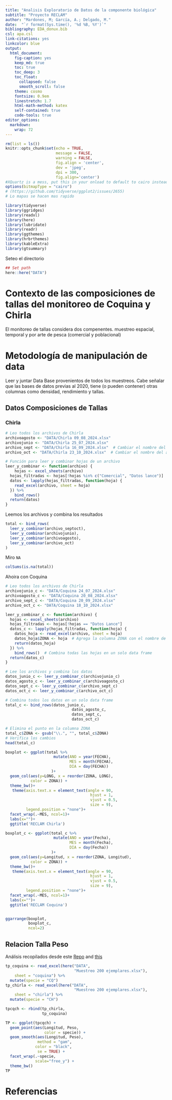 ```yaml
---
title: "Analisis Exploratorio de Datos de la componente biológica"
subtitle: "Proyecto RECLAM"
author: "Mardones, M; García, A.; Delgado, M."
date:  "`r format(Sys.time(), '%d %B, %Y')`"
bibliography: EDA_donux.bib
csl: apa.csl
link-citations: yes
linkcolor: blue
output: 
  html_document:
    fig-caption: yes
    keep_md: true
    toc: true
    toc_deep: 3
    toc_float:
      collapsed: false
      smooth_scroll: false
    theme: cosmo
    fontsize: 0.9em
    linestretch: 1.7
    html-math-method: katex
    self-contained: true
    code-tools: true
editor_options: 
  markdown: 
    wrap: 72
---
```


```r
rm(list = ls())
knitr::opts_chunk$set(echo = TRUE,
                      message = FALSE,
                      warning = FALSE,
                      fig.align = 'center',
                      dev = 'jpeg',
                      dpi = 300, 
                      fig.align='center')
#XQuartz is a mess, put this in your onload to default to cairo instead
options(bitmapType = "cairo") 
# (https://github.com/tidyverse/ggplot2/issues/2655)
# Lo mapas se hacen mas rapido
```

```r
library(tidyverse)
library(ggridges)
library(readxl)
library(here)
library(lubridate)
library(readr)
library(ggthemes)
library(hrbrthemes)
library(kableExtra)
library(gtsummary)
```
Seteo el directorio

```r
## Set path
here::here("DATA")
```

# Contexto de las composiciones de tallas del monitoreo de Coquina y Chirla 

El monitoreo de tallas considera dos compenentes. muestreo espacial, temporal y por arte de pesca (comercial y poblacional)

# Metodología de manipulación de data

Leer y juntar Data Base  provenientos de todos los muestreos. Cabe señalar que las bases de datos previas al 2020, tiene (o pueden contener) otras columnas como densidad, rendimiento y tallas. 


## Datos Composiciones de Tallas

### Chirla

```r
# Leo todos los archivos de Chirla
archivoagosto <- "DATA/Chirla 09_08_2024.xlsx"
archivojunio <- "DATA/Chirla 25_07_2024.xlsx"
archivo_sept <- "DATA/Chirla 16_09_2024.xlsx"  # Cambiar el nombre del archivo para septiembre
archivo_oct <- "DATA/Chirla 23_10_2024.xlsx"  # Cambiar el nombre del archivo para octubre

# Función para leer y combinar hojas de un archivo
leer_y_combinar <- function(archivo) {
    hojas <- excel_sheets(archivo)
  hojas_filtradas <- hojas[!hojas %in% c("Comercial", "Datos lance")]
  datos <- lapply(hojas_filtradas, function(hoja) {
    read_excel(archivo, sheet = hoja)
  }) %>%
    bind_rows()
  return(datos)
}
```

Leemos los archivos y combina los resultados

```r
total <- bind_rows(
  leer_y_combinar(archivo_septoct),
  leer_y_combinar(archivojunio),
  leer_y_combinar(archivoagosto),
  leer_y_combinar(archivo_oct)   
)
```

Miro `NA`

```r
colSums(is.na(total))
```

Ahoira con Coquina


```r
# Leo todos los archivos de Chirla
archivojunio_c <- "DATA/Coquina 24_07_2024.xlsx"
archivoagosto_c <- "DATA/Coquina 20_08_2024.xlsx"
archivo_sept_c <- "DATA/Coquina 20_09_2024.xlsx"  
archivo_oct_c <- "DATA/Coquina 18_10_2024.xlsx"  

leer_y_combinar_c <- function(archivo) {
  hojas <- excel_sheets(archivo)
  hojas_filtradas <- hojas[!hojas == "Datos Lance"]
  datos_c <- lapply(hojas_filtradas, function(hoja) {
    datos_hoja <- read_excel(archivo, sheet = hoja)
    datos_hoja$ZONA <- hoja  # Agrega la columna ZONA con el nombre de la hoja
    return(datos_hoja)
  }) %>%
    bind_rows()  # Combina todas las hojas en un solo data frame
  return(datos_c)
}
```


```r
# Lee los archivos y combina los datos
datos_junio_c <- leer_y_combinar_c(archivojunio_c)
datos_agosto_c <- leer_y_combinar_c(archivoagosto_c)
datos_sept_c <- leer_y_combinar_c(archivo_sept_c)
datos_oct_c <- leer_y_combinar_c(archivo_oct_c)

# Combina todos los datos en un solo data frame
total_c <- bind_rows(datos_junio_c, 
                             datos_agosto_c, 
                             datos_sept_c, 
                             datos_oct_c)

```
```r
# Elimina el punto en la columna ZONA
total_c$ZONA <- gsub("\\.", "", total_c$ZONA)
# Verifica los cambios
head(total_c)
```



```r
boxplot <- ggplot(total %>%
                     mutate(ANO = year(FECHA),
                            MES = month(FECHA),
                            DIA = day(FECHA))
                    )+
  geom_col(aes(y=LONG, x = reorder(ZONA, LONG), 
           color = ZONA)) +
  theme_bw()+
   theme(axis.text.x = element_text(angle = 90,
                                     hjust = 1,
                                     vjust = 0.5,
                                     size = 9),
         legend.position = "none")+
  facet_wrap(.~MES, ncol=1)+
  labs(x="")+
  ggtitle('RECLAM Chirla')

boxplot_c <- ggplot(total_c %>%
                     mutate(ANO = year(Fecha),
                            MES = month(Fecha),
                            DIA = day(Fecha))
                    )+
  geom_col(aes(y=Longitud, x = reorder(ZONA, Longitud), 
           color = ZONA)) +
  theme_bw()+
   theme(axis.text.x = element_text(angle = 90,
                                     hjust = 1,
                                     vjust = 0.5,
                                     size = 9),
         legend.position = "none")+
  facet_wrap(.~MES, ncol=1)+
  labs(x="")+
  ggtitle('RECLAM Coquina')


ggarrange(boxplot,
          boxplot_c,
          ncol=2)
```


## Relacion Talla Peso

Análisis recopilados desde este [Repo](https://rpubs.com/jdmaestre/366409) and [this](http://derekogle.com/fishR/examples/oldFishRVignettes/LengthWeight.pdf)

```r
tp_coquina <- read_excel(here("DATA",
                              "Muestreo 200 ejemplares.xlsx"), 
    sheet = "coquina") %>% 
  mutate(specie = "CQ")
tp_chirla <- read_excel(here("DATA",
                              "Muestreo 200 ejemplares.xlsx"), 
    sheet = "chirla") %>%
  mutate(specie = "CH")

tpcqch <- rbind(tp_chirla,
                tp_coquina)
```



```r
TP <- ggplot(tpcqch) +
  geom_point(aes(Longitud, Peso, 
                 color = specie)) +
  geom_smooth(aes(Longitud, Peso),
              method = "gam",
             color = "black",
              se = TRUE) +
  facet_wrap(.~specie,
             scale="free_y") +
  theme_bw()
TP
```



# Referencias